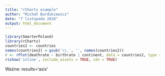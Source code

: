 ```yaml
---
title: "rCharts example"
author: "Michał Burdukiewicz"
date: "7 listopada 2018"
output: html_document
---
```


```r
library(SmarterPoland)
library(rCharts)
countries2 <- countries
names(countries2) = gsub('\\.', '', names(countries2))
r <- rPlot(deathrate ~ birthrate | continent, data = countries2, type = "point")
r$show('inline', include_assets = TRUE, cdn = TRUE)
```

Ważne: results='asis'
